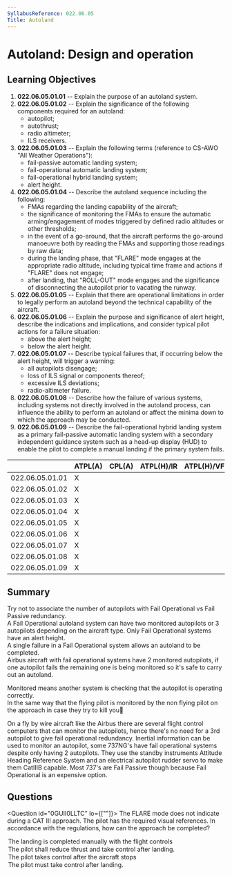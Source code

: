 ```yaml
---
SyllabusReference: 022.06.05
Title: Autoland
---
```


# Autoland: Design and operation

## Learning Objectives

1. **022.06.05.01.01** -- Explain the purpose of an autoland system.
2. **022.06.05.01.02** -- Explain the significance of the following components
   required for an autoland:
   - autopilot;
   - autothrust;
   - radio altimeter;
   - ILS receivers.
3. **022.06.05.01.03** -- Explain the following terms (reference to CS-AWO "All
   Weather Operations"):
   - fail-passive automatic landing system;
   - fail-operational automatic landing system;
   - fail-operational hybrid landing system;
   - alert height.
4. **022.06.05.01.04** -- Describe the autoland sequence including the
   following:
   - FMAs regarding the landing capability of the aircraft;
   - the significance of monitoring the FMAs to ensure the automatic
     arming/engagement of modes triggered by defined radio altitudes or other
     thresholds;
   - in the event of a go-around, that the aircraft performs the go-around
     manoeuvre both by reading the FMAs and supporting those readings by raw
     data;
   - during the landing phase, that "FLARE" mode engages at the appropriate
     radio altitude, including typical time frame and actions if "FLARE" does
     not engage;
   - after landing, that "ROLL-OUT" mode engages and the significance of
     disconnecting the autopilot prior to vacating the runway.
5. **022.06.05.01.05** -- Explain that there are operational limitations in
   order to legally perform an autoland beyond the technical capability of the
   aircraft.
6. **022.06.05.01.06** -- Explain the purpose and significance of alert height,
   describe the indications and implications, and consider typical pilot actions
   for a failure situation:
   - above the alert height;
   - below the alert height.
7. **022.06.05.01.07** -- Describe typical failures that, if occurring below the
   alert height, will trigger a warning:
   - all autopilots disengage;
   - loss of ILS signal or components thereof;
   - excessive ILS deviations;
   - radio-altimeter failure.
8. **022.06.05.01.08** -- Describe how the failure of various systems, including
   systems not directly involved in the autoland process, can influence the
   ability to perform an autoland or affect the minima down to which the
   approach may be conducted.
9. **022.06.05.01.09** -- Describe the fail-operational hybrid landing system as
   a primary fail-passive automatic landing system with a secondary independent
   guidance system such as a head-up display (HUD) to enable the pilot to
   complete a manual landing if the primary system fails.

|                 | ATPL(A) | CPL(A) | ATPL(H)/IR | ATPL(H)/VFR | CPL(H) | IR  | CBIR(A) |
| --------------- | ------- | ------ | ---------- | ----------- | ------ | --- | ------- |
| 022.06.05.01.01 | X       |        |            |             |        | X   |         |
| 022.06.05.01.02 | X       |        |            |             |        | X   |         |
| 022.06.05.01.03 | X       |        |            |             |        |     |         |
| 022.06.05.01.04 | X       |        |            |             |        |     |         |
| 022.06.05.01.05 | X       |        |            |             |        |     |         |
| 022.06.05.01.06 | X       |        |            |             |        |     |         |
| 022.06.05.01.07 | X       |        |            |             |        |     |         |
| 022.06.05.01.08 | X       |        |            |             |        |     |         |
| 022.06.05.01.09 | X       |        |            |             |        |     |         |

## Summary

Try not to associate the number of autopilots with Fail Operational vs Fail
Passive redundancy.  
A Fail Operational autoland system can have two monitored autopilots or 3
autopilots depending on the aircraft type. Only Fail Operational systems have an
alert height.  
A single failure in a Fail Operational system allows an autoland to be
completed.  
Airbus aircraft with fail operational systems have 2 monitored autopilots, if
one autopilot fails the remaining one is being monitored so it's safe to carry
out an autoland.

Monitored means another system is checking that the autopilot is operating
correctly.  
In the same way that the flying pilot is monitored by the non flying pilot on
the approach in case they try to kill you🤣

On a fly by wire aircraft like the Airbus there are several flight control
computers that can monitor the autopilots, hence there's no need for a 3rd
autopilot to give fail operational redundancy. Inertial information can be used
to monitor an autopilot, some 737NG's have fail operational systems despite only
having 2 autopilots. They use the standby instruments Attitude Heading Reference
System and an electrical autopilot rudder servo to make them CatIIIB capable.
Most 737's are Fail Passive though because Fail Operational is an expensive
option.

## Questions

<Question id="0GUII0LLTC" lo={[""]}>
  <Text variant="oneCorrect">
    The FLARE mode does not indicate during a CAT III approach. The pilot has
    the required visual references. In accordance with the regulations, how can
    the approach be completed?
  </Text>
  <Option
    correct
    why='During the "FLARE" submode, if the mode does not engange the pilot is responsible for intervening.'
  >
    The landing is completed manually with the flight controls
  </Option>
  <Option why='Too late, the plane already did a "rough landing"...'>
    The pilot shall reduce thrust and take control after landing.
  </Option>
  <Option why='Too late, the plane already did a "rough landing"...'>
    The pilot takes control after the aircraft stops
  </Option>
  <Option why='Too late, the plane already did a "rough landing"...'>
    The pilot must take control after landing.
  </Option>
</Question>

